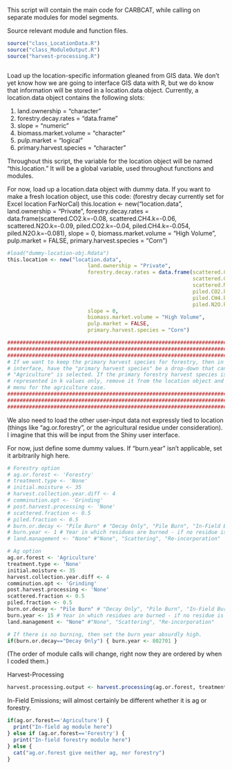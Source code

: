 This script will contain the main code for CARBCAT, while calling on separate modules for
model segments.

Source relevant module and function files.
```r
source("class_LocationData.R")
source("class_ModuleOutput.R")
source("harvest-processing.R")



```

Load up the location-specific information gleaned from GIS data. 
We don't yet know how we are going to interface GIS data with R, but we do know that information
will be stored in a location.data object. Currently, a location.data object contains the following slots:

1) land.ownership = "character"
2) forestry.decay.rates = "data.frame"
3) slope = "numeric"
4) biomass.market.volume = "character"
5) pulp.market = "logical"
6) primary.harvest.species = "character"

Throughout this script, the variable for the location object will be named "this.location." It will be a global
variable, used throughout functions and modules.

For now, load up a location.data object with dummy data. If you want to make a fresh location 
object, use this code: (forestry decay currently set for Excel location FarNorCal)
this.location <- new("location.data",
                          land.ownership = "Private",
                          forestry.decay.rates = data.frame(scattered.CO2.k=-0.08,
                                                            scattered.CH4.k=-0.06,
                                                            scattered.N2O.k=-0.09,
                                                            piled.CO2.k=-0.04,
                                                            piled.CH4.k=-0.054,
                                                            piled.N2O.k=-0.081),
                          slope = 0,
                          biomass.market.volume = "High Volume",
                          pulp.market = FALSE,
                          primary.harvest.species = "Corn")
```r
#load("dummy-location-obj.Rdata")
this.location <- new("location.data",
                          land.ownership = "Private",
                          forestry.decay.rates = data.frame(scattered.CO2.k=-0.08,
                                                            scattered.CH4.k=-0.06,
                                                            scattered.N2O.k=-0.09,
                                                            piled.CO2.k=-0.04,
                                                            piled.CH4.k=-0.054,
                                                            piled.N2O.k=-0.081),
                          slope = 0,
                          biomass.market.volume = "High Volume",
                          pulp.market = FALSE,
                          primary.harvest.species = "Corn")

########################################################################################
########################################################################################
########################################################################################
# If we want to keep the primary harvest species for forestry, then in the shiny 
# interface, have the "primary harvest species" be a drop-down that can overwrite if 
# "Agriculture" is selected. If the primary forestry harvest species is going to be 
# represented in k values only, remove it from the location object and put it as a shiny
# menu for the agriculture case.
########################################################################################
########################################################################################
########################################################################################

```
We also need to load the other user-input data not expressly tied to location (things like "ag.or.forestry", or
the agricultural residue under consideration). I imagine that this will be input from the Shiny user interface.

For now, just define some dummy values. If "burn.year" isn't applicable, set it arbitrarily high here.
```r
# Forestry option
# ag.or.forest <- 'Forestry'
# treatment.type <- 'None'
# initial.moisture <- 35
# harvest.collection.year.diff <- 4
# comminution.opt <- 'Grinding'
# post.harvest.processing <- 'None'
# scattered.fraction <- 0.5
# piled.fraction <- 0.5
# burn.or.decay <- "Pile Burn" # "Decay Only", "Pile Burn", "In-Field Burn"
# burn.year <- 1 # Year in which residues are burned - if no residue is being burned, this will be set arbitrarily large in-module.
# land.management <- "None" #"None", "Scattering", "Re-incorporation"

# Ag option
ag.or.forest <- 'Agriculture'
treatment.type <- 'None'
initial.moisture <- 35
harvest.collection.year.diff <- 4
comminution.opt <- 'Grinding'
post.harvest.processing <- 'None'
scattered.fraction <- 0.5
piled.fraction <- 0.5
burn.or.decay <- "Pile Burn" # "Decay Only", "Pile Burn", "In-Field Burn"
burn.year <- 15 # Year in which residues are burned - if no residue is being burned, this will be set arbitrarily large in-module.
land.management <- "None" #"None", "Scattering", "Re-incorporation"

# If there is no burning, then set the burn year absurdly high.
if(burn.or.decay=="Decay Only") { burn.year <- 802701 }

```

(The order of module calls will change, right now they are ordered by when I coded them.)

Harvest-Processing
```r
harvest.processing.output <- harvest.processing(ag.or.forest, treatment.type, initial.moisture, harvest.collection.year.diff, comminution.opt, post.harvest.processing, scattered.fraction, piled.fraction)
```

In-Field Emissions; will almost certainly be different whether it is ag or forestry.
```r
if(ag.or.forest=='Agriculture') {
  print("In-field ag module here")
} else if (ag.or.forest=='Forestry') {
  print("In-field forestry module here")
} else {
  cat("ag.or.forest give neither ag, nor forestry")
}






```











